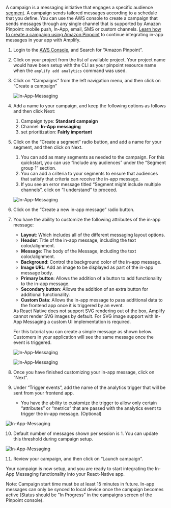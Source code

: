 A campaign is a messaging initiative that engages a specific audience [segment](https://docs.aws.amazon.com/pinpoint/latest/userguide/segments.html). A campaign sends tailored messages according to a schedule that you define. You can use the AWS console to create a campaign that sends messages through any single channel that is supported by Amazon Pinpoint: mobile push, In-App, email, SMS or custom channels. [Learn how to create a campaign using Amazon Pinpoint](https://docs.aws.amazon.com/pinpoint/latest/userguide/campaigns.html) to continue integrating in-app messages in your app with Amplify.

1. Login to the [AWS Console](https://console.aws.amazon.com/console/home), and Search for “Amazon Pinpoint”.
2. Click on your project from the list of available project. Your project name would have been setup with the CLI as your pinpoint resource name when the `amplify add analytics` command was used.
3. Click on “Campaigns” from the left navigation menu, and then click on “Create a campaign”

   ![In-App-Messaging](/images/lib/in-app-messaging/create-pinpoint-campaign.png)

4. Add a name to your campaign, and keep the following options as follows and then click Next:

   1. Campaign type: **Standard campaign**
   2. Channel: **In-App messaging**
   3. set prioritization: **Fairly important**

5. Click on the “Create a segment” radio button, and add a name for your segment, and then click on Next.

   1. You can add as many segments as needed to the campaign. For this quickstart, you can use “Include any audiences” under the “Segment group 1” section.
   2. You can add a criteria to your segments to ensure that audiences that satisfy that criteria can receive the in-app message.
   3. If you see an error message titled “Segment might include multiple channels”, click on “I understand” to proceed.

   ![In-App-Messaging](/images/lib/in-app-messaging/choose-campaign-segment.png)

6. Click on the “Create a new in-app message” radio button.
7. You have the ability to customize the following attributes of the in-app message:
   - **Layout**: Which includes all of the different messaging layout options.
   - **Header**: Title of the in-app message, including the text color/alignment.
   - **Message**: The body of the Message, including the text color/alignment.
   - **Background**: Control the background color of the in-app message.
   - **Image URL**: Add an image to be displayed as part of the in-app message body.
   - **Primary button**: Allows the addition of a button to add functionality to the in-app message.
   - **Secondary button**: Allows the addition of an extra button for additional functionality.
   - **Custom Data**: Allows the in-app message to pass additional data to the frontend app once it is triggered by an event.

   <Callout informational>
      As React Native does not support SVG rendering out of the box, Amplify cannot render SVG images by default. For SVG image support with In-App Messaging a custom UI implementation is required.
   </Callout>

   For this tutorial you can create a simple message as shown below. Customers in your application will see the same message once the event is triggered.

   ![In-App-Messaging](/images/lib/in-app-messaging/create-in-app-message.png)

   ![In-App-Messaging](/images/lib/in-app-messaging/in-app-message-details.png)

8. Once you have finished customizing your in-app message, click on “Next”.
9. Under “Trigger events”, add the name of the analytics trigger that will be sent from your frontend app. 
   - You have the ability to customize the trigger to allow only certain “attributes” or “metrics” that are passed with the analytics event to trigger the in-app message. (Optional)

![In-App-Messaging](/images/lib/in-app-messaging/campaign-setup.png)

10. Default number of messages shown per session is 1. You can update this threshold during campaign setup. 

![In-App-Messaging](/images/lib/in-app-messaging/campaign-settings.png)

11. Review your campaign, and then click on “Launch campaign”.

Your campaign is now setup, and you are ready to start integrating the In-App Messaging functionality into your React-Native app.

<Callout informational>

Note: Campaign start time must be at least 15 minutes in future. In-app messages can only be synced to local device once the campaign becomes active (Status should be "In Progress" in the campaigns screen of the Pinpoint console).

</Callout>